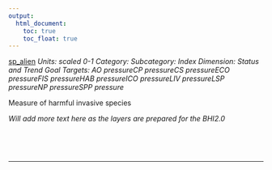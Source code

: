 ```yaml
---
output:
  html_document:
    toc: true
    toc_float: true
---
```


[sp_alien](https://github.com/OHI-Science/bhi/blob/master/baltic/layers/sp_alien_gl2018.csv)
*Units: scaled 0-1*
*Category:*
*Subcategory:*
*Index Dimension: Status and Trend*
*Goal Targets: AO pressureCP pressureCS pressureECO pressureFIS pressureHAB pressureICO pressureLIV pressureLSP pressureNP pressureSPP pressure*

Measure of harmful invasive species

*Will add more text here as the layers are prepared for the BHI2.0*

<br>



<br>

--- 
